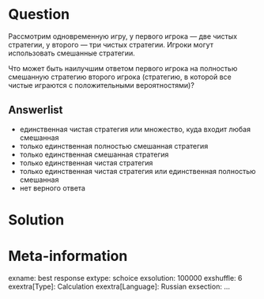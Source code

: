 ```r
```

Question
========
Рассмотрим одновременную игру, у первого игрока — две чистых стратегии, 
у второго — три чистых стратегии. Игроки могут использовать смешанные стратегии. 

Что может быть наилучшим ответом первого игрока на полностью смешанную стратегию второго игрока (стратегию, в которой все чистые играются с положительными вероятностями)?

Answerlist
----------
* единственная чистая стратегия или множество, куда входит любая смешанная
* только единственная полностью смешанная стратегия
* только единственная смешанная стратегия
* только единственная чистая стратегия
* только единственная чистая стратегия или единственная полностью смешанная
* нет верного ответа


Solution
========


Meta-information
================
exname: best response
extype: schoice
exsolution: 100000
exshuffle: 6
exextra[Type]: Calculation
exextra[Language]: Russian
exsection: ...
